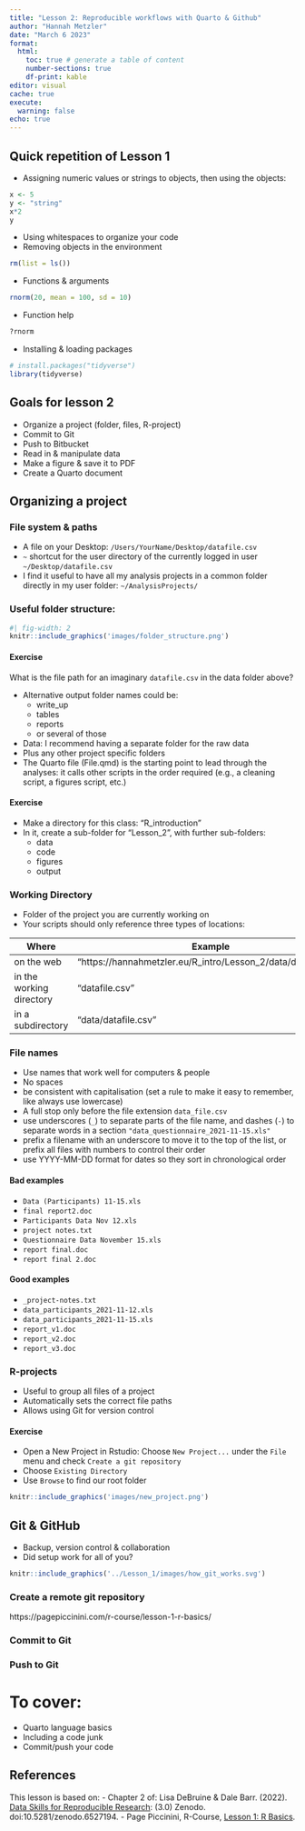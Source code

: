 ```yaml
---
title: "Lesson 2: Reproducible workflows with Quarto & Github"
author: "Hannah Metzler"
date: "March 6 2023"
format: 
  html:
    toc: true # generate a table of content
    number-sections: true
    df-print: kable
editor: visual
cache: true
execute: 
  warning: false
echo: true
---
```


## Quick repetition of Lesson 1

- Assigning numeric values or strings to objects, then using the objects:

```r
x <- 5
y <- "string"
x*2
y
```

- Using whitespaces to organize your code
- Removing objects in the environment

```r
rm(list = ls())
```

- Functions & arguments

```r
rnorm(20, mean = 100, sd = 10)
```

- Function help

```r
?rnorm
```

- Installing & loading packages
```r
# install.packages("tidyverse")
library(tidyverse)
```

## Goals for lesson 2

- Organize a project (folder, files, R-project)
- Commit to Git
- Push to Bitbucket
- Read in & manipulate data
- Make a figure & save it to PDF
- Create a Quarto document

## Organizing a project

### File system & paths

- A file on your Desktop: `/Users/YourName/Desktop/datafile.csv`
- `~` shortcut for the user directory of the currently logged in user `~/Desktop/datafile.csv`
- I find it useful to have all my analysis projects in a common folder directly in my user folder: `~/AnalysisProjects/`

### Useful folder structure:

```r
#| fig-width: 2
knitr::include_graphics('images/folder_structure.png')
```

:::{.callout-caution}
#### Exercise
What is the file path for an imaginary `datafile.csv` in the data folder above?
:::

-   Alternative output folder names could be: 
    - write_up
    - tables
    - reports
    - or several of those
-   Data: I recommend having a separate folder for the raw data
-   Plus any other project specific folders
-   The Quarto file (File.qmd) is the starting point to lead through the analyses: it calls other scripts in the order required (e.g., a cleaning script, a figures script, etc.)

::: {.callout-caution}
#### Exercise
-   Make a directory for this class: "R_introduction"
-   In it, create a sub-folder for "Lesson_2", with further sub-folders:
    -   data
    -   code
    -   figures
    -   output
:::

### Working Directory

- Folder of the project you are currently working on
- Your scripts should only reference three types of locations: 

| Where | Example |
|-------|---------|
| on the web               | "https://hannahmetzler.eu/R_intro/Lesson_2/data/datafile.csv" |
| in the working directory | "datafile.csv" |
| in a subdirectory        | "data/datafile.csv" |

### File names

- Use names that work well for computers & people
- No spaces
-   be consistent with capitalisation (set a rule to make it easy to remember, like always use lowercase)
- A full stop only before the file extension `data_file.csv`
-   use underscores (`_`) to separate parts of the file name, and dashes (`-`) to separate words in a section `"data_questionnaire_2021-11-15.xls"`
-   prefix a filename with an underscore to move it to the top of the list, or prefix all files with numbers to control their order
-   use YYYY-MM-DD format for dates so they sort in chronological order

#### Bad examples

-   `Data (Participants) 11-15.xls`
-   `final report2.doc`
-   `Participants Data Nov 12.xls`
-   `project notes.txt`
-   `Questionnaire Data November 15.xls`
-   `report final.doc`
-   `report final 2.doc`

#### Good examples

-   `_project-notes.txt`
-   `data_participants_2021-11-12.xls`
-   `data_participants_2021-11-15.xls`
-   `report_v1.doc`
-   `report_v2.doc`
-   `report_v3.doc`

### R-projects

- Useful to group all files of a project
- Automatically sets the correct file paths
- Allows using Git for version control

::: {.callout-caution}
#### Exercise
-   Open a New Project in Rstudio: Choose `New Project...` under the `File` menu and check `Create a git repository`
  - Choose `Existing Directory`
  - Use `Browse` to find our root folder

```r
knitr::include_graphics('images/new_project.png')
```
:::

## Git & GitHub

- Backup, version control & collaboration
- Did setup work for all of you?

```r
knitr::include_graphics('../Lesson_1/images/how_git_works.svg')
```


### Create a remote git repository
https://pagepiccinini.com/r-course/lesson-1-r-basics/

### Commit to Git

### Push to Git




# To cover: 
-   Quarto language basics
-   Including a code junk
-   Commit/push your code

## References

This lesson is based on: 
- Chapter 2 of: Lisa DeBruine & Dale Barr. (2022). [Data Skills for Reproducible Research](https://psyteachr.github.io/reprores-v3/intro.html): (3.0) Zenodo. doi:10.5281/zenodo.6527194. 
- Page Piccinini, R-Course, [Lesson 1: R Basics](https://pagepiccinini.com/r-course/lesson-1-r-basics/). 
